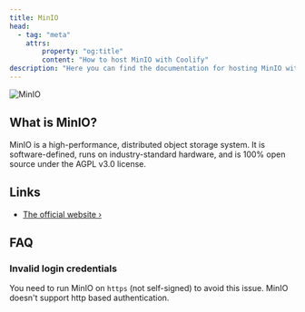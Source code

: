 ```yaml
---
title: MinIO
head:
  - tag: "meta"
    attrs:
        property: "og:title"
        content: "How to host MinIO with Coolify"
description: "Here you can find the documentation for hosting MinIO with Coolify."
---
```



<Badge text="One-click setup." variant="note" size="large" />

![MinIO](https://github.com/minio.png)

## What is MinIO?

MinIO is a high-performance, distributed object storage system. It is software-defined, runs on industry-standard hardware, and is 100% open source under the AGPL v3.0 license.

## Links

- [The official website ›](https://min.io/)

## FAQ

### Invalid login credentials

You need to run MinIO on `https` (not self-signed) to avoid this issue. MinIO doesn't support http based authentication.

